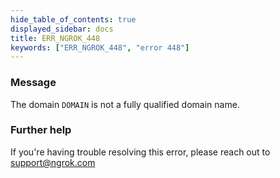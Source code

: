 ```yaml
---
hide_table_of_contents: true
displayed_sidebar: docs
title: ERR_NGROK_448
keywords: ["ERR_NGROK_448", "error 448"]
---
```


### Message

The domain `DOMAIN` is not a fully qualified domain name.

### Further help

If you're having trouble resolving this error, please reach out to [support@ngrok.com](mailto:support@ngrok.com?subject=Help%20with%20ERR_NGROK_448)
